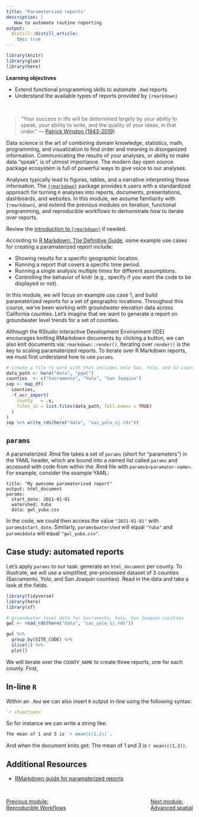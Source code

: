 ```yaml
---
title: "Parameterized reports"
description: | 
   How to automate routine reporting
output: 
  distill::distill_article:
    toc: true
---
```


```r

library(knitr)
library(glue)
library(here)

```

::: {.obj}
**Learning objectives**

-   Extend functional programming skills to automate `.Rmd` reports  
-   Understand the available types of reports provided by `{rmarkdown}`  
:::

<br>

> "Your success in life will be determined largely by your ability to speak, your ability to write, and the quality of your ideas, in that order." — [Patrick Winston (1943-2019)](https://www.youtube.com/watch?v=Unzc731iCUY&t=37s)

Data science is the art of combining domain knowledge, statistics, math, programming, and visualization to find order and meaning in disorganized information. Communicating the results of your analyses, or ability to make data "speak", is of utmost importance. The modern day open source package ecosystem is full of powerful ways to give voice to our analyses.

Analyses typically lead to figures, tables, and a narrative interpreting these information. The [`{rmarkdown}`](https://rmarkdown.rstudio.com/) package provides `R` users with a standardized approach for turning `R` analyses into reports, documents, presentations, dashboards, and websites. In this module, we assume familiarity with `{rmarkdown}`, and extend the previous modules on iteration, functional programming, and reproducible workflows to demonstrate how to iterate over reports.

<aside>
Review the [introduction to `{rmarkdown}`](../intro/m_intro_Rmarkdown.html) if needed.
</aside>

According to [R Markdown: The Definitive Guide](https://bookdown.org/yihui/rmarkdown/params-declare.html), some example use cases for creating a paramaterized report include:  

- Showing results for a specific geographic location.  
- Running a report that covers a specific time period.  
- Running a single analysis multiple times for different assumptions.  
- Controlling the behavior of knitr (e.g., specify if you want the code to be displayed or not).  

In this module, we will focus on example use case 1, and build paramaterized reports for a set of geographic locations. Throughout this course, we've been working with groundwater elevation data across California counties. Let's imagine that we want to generate a report on groundwater level trends for a set of counties.

Although the RStudio Interactive Development Environment (IDE) encourages knitting RMarkdown documents by clicking a button, we can also knit documents via: `rmarkdown::render()`. Iterating over `render()` is the key to scaling paramaterized reports. To iterate over R Markdown reports, we must first understand how to use `params`.  


```r
# create a file to work with that includes only Sac, Yolo, and SJ counties
data_path <- here("data", "pgwl")
counties  <- c("Sacramento", "Yolo", "San Joaquin")
sep <- map_df(
  counties,
  ~f_wcr_import(
    county   = .x,
    files_in = list.files(data_path, full.names = TRUE)
  )
)
sep %>% write_rds(here("data", "sac_yolo_sj.rds"))
```


## `params`

A paramaterized .Rmd file takes a set of `params` (short for "parameters") in the YAML header, which are bound into a named list called `params` and accessed with code from within the .Rmd file with `params$<paramater-name>`. For example, consider the example YAML:

```
title: "My awesome paramaterized report"
output: html_document
params:
  start_date: 2021-01-01
  watershed: Yuba
  data: gwl_yuba.csv
```

In the code, we could then access the value `"2021-01-01"` with `params$start_date`. Similarly, `params$watershed` will equal `"Yuba"` and `params$data` will equal `"gwl_yuba.csv"`.


## Case study: automated reports

Let's apply `params` to our task: generate an `html_document` per county. To illustrate, we will use a simplified, pre-processed dataset of 3 counties (Sacramento, Yolo, and San Joaquin counties). Read in the data and take a look at the fields.

```r
library(tidyverse)
library(here)
library(sf)

# groundwater level data for Sacramento, Yolo, San Joaquin counties
gwl <- read_rds(here("data", "sac_yolo_sj.rds"))

gwl %>% 
  group_by(SITE_CODE) %>% 
  slice(1) %>% 
  plot()
```

We will iterate over the `COUNTY_NAME` to create three reports, one for each county. First, 












## In-line `R`

Within an `.Rmd` we can also insert `R` output in-line using the following syntax:

```r
`r <function>`
```

So for instance we can write a string like: 

```md
The mean of 1 and 3 is `r mean(c(1,3))`.
```

And when the document knits get: The mean of 1 and 3 is `r mean(c(1,3))`.




## Additional Resources

- [RMarkdown guide for paramaterized reports](https://bookdown.org/yihui/rmarkdown/parameterized-reports.html)  

<br>

<link rel="stylesheet" href="https://maxcdn.bootstrapcdn.com/bootstrap/4.0.0/css/bootstrap.min.css" integrity="sha384-Gn5384xqQ1aoWXA+058RXPxPg6fy4IWvTNh0E263XmFcJlSAwiGgFAW/dAiS6JXm" crossorigin="anonymous">

<a href="m_reproducible_workflows.html" class="btn btn-secondary" style="float: left">Previous module:<br>Reproducible Workflows</a> <a href="m_advanced_spatial.html" class="btn btn-secondary" style="float: right;">Next module:<br>Advanced spatial</a>

